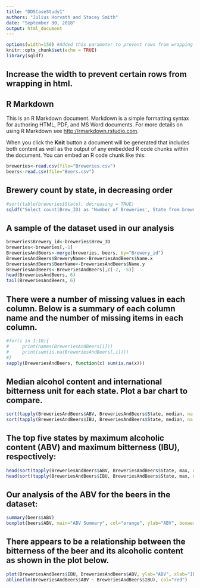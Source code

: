 ```yaml
---
title: "DDSCaseStudy1"
authors: "Julius Horvath and Stacey Smith"
date: "September 30, 2018"
output: html_document
---
```


```r
options(width=150) #Added this parameter to prevent rows from wrapping in html
knitr::opts_chunk$set(echo = TRUE)
library(sqldf)
```

## Increase the width to prevent certain rows from wrapping in html.
<style>
    body .main-container {
        max-width: 1200px;
    }
</style>

## R Markdown

This is an R Markdown document. Markdown is a simple formatting syntax for authoring HTML, PDF, and MS Word documents. For more details on using R Markdown see <http://rmarkdown.rstudio.com>.

When you click the **Knit** button a document will be generated that includes both content as well as the output of any embedded R code chunks within the document. You can embed an R code chunk like this:

```r
breweries<-read.csv(file="Breweries.csv")
beers<-read.csv(file="Beers.csv")
```

## Brewery count by state, in decreasing order

```r
#sort(table(breweries$State), decreasing = TRUE)
sqldf("Select count(Brew_ID) as 'Number of Breweries', State from breweries group by State order by count(Brew_ID) desc")
```

## A sample of the dataset used in our analysis

```r
breweries$Brewery_id<-breweries$Brew_ID
breweries<-breweries[,-1]
BreweriesAndBeers<-merge(breweries, beers, by="Brewery_id")
BreweriesAndBeers$BreweryName<-BreweriesAndBeers$Name.x
BreweriesAndBeers$BeerName<-BreweriesAndBeers$Name.y
BreweriesAndBeers<-BreweriesAndBeers[,c(-2, -5)]
head(BreweriesAndBeers, 6)
tail(BreweriesAndBeers, 6)
```

## There were a number of missing values in each column. Below is a summary of each column name and the number of missing items in each column.
```r
#for(i in 1:10){
#     print(names(BreweriesAndBeers[i]))
#     print(sum(is.na(BreweriesAndBeers[,i])))
#}
sapply(BreweriesAndBeers, function(x) sum(is.na(x)))
```

## Median alcohol content and international bitterness unit for each state. Plot a bar chart to compare.

```r
sort(tapply(BreweriesAndBeers$ABV, BreweriesAndBeers$State, median, na.rm=TRUE), decreasing=TRUE)
sort(tapply(BreweriesAndBeers$IBU, BreweriesAndBeers$State, median, na.rm=TRUE), decreasing=TRUE)
```

##	The top five states by maximum alcoholic content (ABV) and maximum bitterness (IBU), respectively: 
```r
head(sort(tapply(BreweriesAndBeers$ABV, BreweriesAndBeers$State, max, na.rm=TRUE), decreasing=TRUE), 5)
head(sort(tapply(BreweriesAndBeers$IBU, BreweriesAndBeers$State, max, na.rm=TRUE), decreasing=TRUE), 5)
```

## Our analysis of the ABV for the beers in the dataset:
```r
summary(beers$ABV)
boxplot(beers$ABV, main="ABV Summary", col="orange", ylab="ABV", boxwex=.5)
```
## There appears to be a relationship between the bitterness of the beer and its alcoholic content as shown in the plot below.
```r
plot(BreweriesAndBeers$IBU, BreweriesAndBeers$ABV, ylab="ABV", xlab="IBU")
abline(lm(BreweriesAndBeers$ABV ~ BreweriesAndBeers$IBU), col="red")
```
